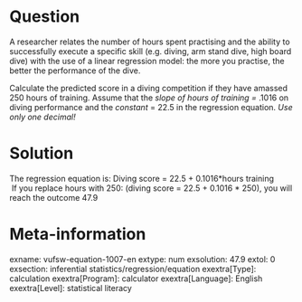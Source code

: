 Question
========
A researcher relates the number of hours spent practising and the
ability to successfully execute a specific skill (e.g. diving, arm stand
dive, high board dive) with the use of a linear regression model: the
more you practise, the better the performance of the dive.  
  
Calculate the predicted score in a diving competition if they have
amassed 250 hours of training. Assume that the* slope of hours of
training =* .1016 on diving performance and the *constant* = 22.5 in the
regression equation. *Use only one decimal!*


Solution
========





The regression equation is: Diving score = 22.5 + 0.1016\*hours
training  
 If you replace hours with 250: (diving score = 22.5 + 0.1016 \* 250),
you will reach the outcome 47.9





Meta-information
================
exname: vufsw-equation-1007-en
extype: num
exsolution: 47.9
extol: 0
exsection: inferential statistics/regression/equation
exextra[Type]: calculation
exextra[Program]: calculator
exextra[Language]: English
exextra[Level]: statistical literacy

